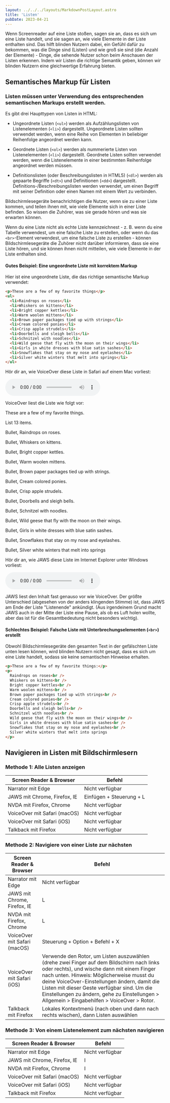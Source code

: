 ```yaml
---
layout: ../../../layouts/MarkdownPostLayout.astro
title: 'Listen'
pubDate: 2023-04-21
---
```


Wenn Screenreader auf eine Liste stoßen, sagen sie an, dass es sich um eine Liste handelt, und sie sagen an, wie viele Elemente in der
Liste enthalten sind. Das hilft blinden Nutzern dabei, ein Gefühl dafür zu bekommen, was die Dinge sind (Listen) und wie groß sie sind
(die Anzahl der Elemente) - Dinge, die sehende Nutzer schon beim Anschauen der Listen erkennen. Indem wir Listen die richtige Semantik
geben, können wir blinden Nutzern eine gleichwertige Erfahrung bieten.

## Semantisches Markup für Listen

### Listen müssen unter Verwendung des entsprechenden semantischen Markups erstellt werden.

Es gibt drei Haupttypen von Listen in HTML:

- Ungeordnete Listen (`<ul>`) werden als Aufzählungslisten von Listenelementen (`<li>`) dargestellt. Ungeordnete Listen sollten verwendet
  werden, wenn eine Reihe von Elementen in beliebiger Reihenfolge angeordnet werden kann.

- Geordnete Listen (`<ol>`) werden als nummerierte Listen von Listenelementen (`<li>`) dargestellt. Geordnete Listen sollten verwendet werden,
  wenn die Listenelemente in einer bestimmten Reihenfolge angeordnet werden müssen.

- Definitionslisten (oder Beschreibungslisten in HTML5) (`<dl>`) werden als gepaarte Begriffe (`<dt>`) und Definitionen (`<dd>`) dargestellt.
  Definitions-/Beschreibungslisten werden verwendet, um einen Begriff mit seiner Definition oder einen Namen mit einem Wert zu verbinden.

Bildschirmlesegeräte benachrichtigen die Nutzer, wenn sie zu einer Liste kommen, und teilen ihnen mit, wie viele Elemente sich in einer
Liste befinden. So wissen die Zuhörer, was sie gerade hören und was sie erwarten können.

Wenn du eine Liste nicht als echte Liste kennzeichnest - z. B. wenn du eine Tabelle verwendest, um eine falsche Liste zu erstellen, oder
wenn du das `<br>`-Element verwendest, um eine falsche Liste zu erstellen - können Bildschirmlesegeräte die Zuhörer nicht darüber informieren,
dass sie eine Liste hören, und sie können ihnen nicht mitteilen, wie viele Elemente in der Liste enthalten sind.

#### Gutes Beispiel: Eine ungeordnete Liste mit korrektem Markup

Hier ist eine ungeordnete Liste, die das richtige semantische Markup verwendet:

```html
<p>These are a few of my favorite things</p>
<ul>
  <li>Raindrops on roses</li>
  <li>Whiskers on kittens</li>
  <li>Bright copper kettles</li>
  <li>Warm woolen mittens</li>
  <li>Brown paper packages tied up with strings</li>
  <li>Cream colored ponies</li>
  <li>Crisp apple strudels</li>
  <li>Doorbells and sleigh bells</li>
  <li>Schnitzel with noodles</li>
  <li>Wild geese that fly with the moon on their wings</li>
  <li>Girls in white dresses with blue satin sashes</li>
  <li>Snowflakes that stay on my nose and eyelashes</li>
  <li>Silver white winters that melt into springs</li>
</ul>
```

Hör dir an, wie VoiceOver diese Liste in Safari auf einem Mac vorliest:

<audio controls>
  <source src='/audio/list-voiceover.ogg' type='audio/ogg' />
  <source src='/audio/list-voiceover.mp3' type='audio/mpeg' />
  Your browser does not support the audio element.
</audio>

VoiceOver liest die Liste wie folgt vor:

These are a few of my favorite things.

List 13 items.

Bullet, Raindrops on roses.

Bullet, Whiskers on kittens.

Bullet, Bright copper kettles.

Bullet, Warm woolen mittens.

Bullet, Brown paper packages tied up with strings.

Bullet, Cream colored ponies.

Bullet, Crisp apple strudels.

Bullet, Doorbells and sleigh bells.

Bullet, Schnitzel with noodles.

Bullet, Wild geese that fly with the moon on their wings.

Bullet, Girls in white dresses with blue satin sashes.

Bullet, Snowflakes that stay on my nose and eyelashes.

Bullet, Silver white winters that melt into springs

Hör dir an, wie JAWS diese Liste im Internet Explorer unter Windows vorliest:

<audio controls>
  <source src='/audio/list-jaws.ogg' type='audio/ogg' />
  <source src='/audio/list-jaws.mp3' type='audio/mpeg' />
  Your browser does not support the audio element.
</audio>

JAWS liest den Inhalt fast genauso vor wie VoiceOver. Der größte Unterschied (abgesehen von der anders klingenden Stimme) ist,
dass JAWS am Ende der Liste "Listenende" ankündigt. (Aus irgendeinem Grund macht JAWS auch in der Mitte der Liste eine Pause, als
ob es Luft holen wollte, aber das ist für die Gesamtbedeutung nicht besonders wichtig).

#### Schlechtes Beispiel: Falsche Liste mit Unterbrechungselementen (`<br>`) erstellt

Obwohl Bildschirmlesegeräte den gesamten Text in der gefälschten Liste unten lesen können, wird blinden Nutzern nicht gesagt, dass
es sich um eine Liste handelt, sodass sie keine semantischen Hinweise erhalten.

```html
<p>These are a few of my favorite things:</p>
<p>
  Raindrops on roses<br />
  Whiskers on kittens<br />
  Bright copper kettles<br />
  Warm woolen mittens<br />
  Brown paper packages tied up with strings<br />
  Cream colored ponies<br />
  Crisp apple strudels<br />
  Doorbells and sleigh bells<br />
  Schnitzel with noodles<br />
  Wild geese that fly with the moon on their wings<br />
  Girls in white dresses with blue satin sashes<br />
  Snowflakes that stay on my nose and eyelashes<br />
  Silver white winters that melt into springs
</p>
```

## Navigieren in Listen mit Bildschirmlesern

### Methode 1: Alle Listen anzeigen

<table>
  <thead>
    <tr>
      <th>Screen Reader & Browser</th>
      <th>Befehl</th>
    </tr>
  </thead>
  <tbody>
    <tr>
      <td data-label='Screen Reader & Browser'>Narrator mit Edge</td>
      <td data-label='Befehl'>Nicht verfügbar</td>
    </tr>
    <tr>
      <td data-label='Screen Reader & Browser'>JAWS mit Chrome, Firefox, IE</td>
      <td data-label='Befehl'>Einfügen + Steuerung + L</td>
    </tr>
    <tr>
      <td data-label='Screen Reader & Browser'>NVDA mit Firefox, Chrome</td>
      <td data-label='Befehl'>Nicht verfügbar</td>
    </tr>
    <tr>
      <td data-label='Screen Reader & Browser'>VoiceOver mit Safari (macOS)</td>
      <td data-label='Befehl'>Nicht verfügbar</td>
    </tr>
    <tr>
      <td data-label='Screen Reader & Browser'>VoiceOver mit Safari (iOS)</td>
      <td data-label='Befehl'>Nicht verfügbar</td>
    </tr>
    <tr>
      <td data-label='Screen Reader & Browser'>Talkback mit Firefox</td>
      <td data-label='Befehl'>Nicht verfügbar</td>
    </tr>
  </tbody>
</table>

### Methode 2: Navigiere von einer Liste zur nächsten

<table>
  <thead>
    <tr>
      <th>Screen Reader & Browser</th>
      <th>Befehl</th>
    </tr>
  </thead>
  <tbody>
    <tr>
      <td data-label='Screen Reader & Browser'>Narrator mit Edge</td>
      <td data-label='Befehl'>Nicht verfügbar</td>
    </tr>
    <tr>
      <td data-label='Screen Reader & Browser'>JAWS mit Chrome, Firefox, IE</td>
      <td data-label='Befehl'>L</td>
    </tr>
    <tr>
      <td data-label='Screen Reader & Browser'>NVDA mit Firefox, Chrome</td>
      <td data-label='Befehl'>L</td>
    </tr>
    <tr>
      <td data-label='Screen Reader & Browser'>VoiceOver mit Safari (macOS)</td>
      <td data-label='Befehl'>Steuerung + Option + Befehl + X</td>
    </tr>
    <tr>
      <td data-label='Screen Reader & Browser'>VoiceOver mit Safari (iOS)</td>
      <td data-label='Befehl'>
        Verwende den Rotor, um Listen auszuwählen (drehe zwei Finger auf dem Bildschirm nach links
        oder rechts), und wische dann mit einem Finger nach unten. Hinweis: Möglicherweise musst du
        deine VoiceOver-Einstellungen ändern, damit die Listen mit dieser Geste verfügbar sind. Um
        die Einstellungen zu ändern, gehe zu Einstellungen > Allgemein > Eingabehilfen > VoiceOver >
        Rotor.
      </td>
    </tr>
    <tr>
      <td data-label='Screen Reader & Browser'>Talkback mit Firefox</td>
      <td data-label='Befehl'>
        Lokales Kontextmenü (nach oben und dann nach rechts wischen), dann Listen auswählen
      </td>
    </tr>
  </tbody>
</table>

### Methode 3: Von einem Listenelement zum nächsten navigieren

<table>
  <thead>
    <tr>
      <th>Screen Reader & Browser</th>
      <th>Befehl</th>
    </tr>
  </thead>
  <tbody>
    <tr>
      <td data-label='Screen Reader & Browser'>Narrator mit Edge</td>
      <td data-label='Befehl'>Nicht verfügbar</td>
    </tr>
    <tr>
      <td data-label='Screen Reader & Browser'>JAWS mit Chrome, Firefox, IE</td>
      <td data-label='Befehl'>I</td>
    </tr>
    <tr>
      <td data-label='Screen Reader & Browser'>NVDA mit Firefox, Chrome</td>
      <td data-label='Befehl'>I</td>
    </tr>
    <tr>
      <td data-label='Screen Reader & Browser'>VoiceOver mit Safari (macOS)</td>
      <td data-label='Befehl'>Nicht verfügbar</td>
    </tr>
    <tr>
      <td data-label='Screen Reader & Browser'>VoiceOver mit Safari (iOS)</td>
      <td data-label='Befehl'>Nicht verfügbar</td>
    </tr>
    <tr>
      <td data-label='Screen Reader & Browser'>Talkback mit Firefox</td>
      <td data-label='Befehl'>Nicht verfügbar</td>
    </tr>
  </tbody>
</table>
